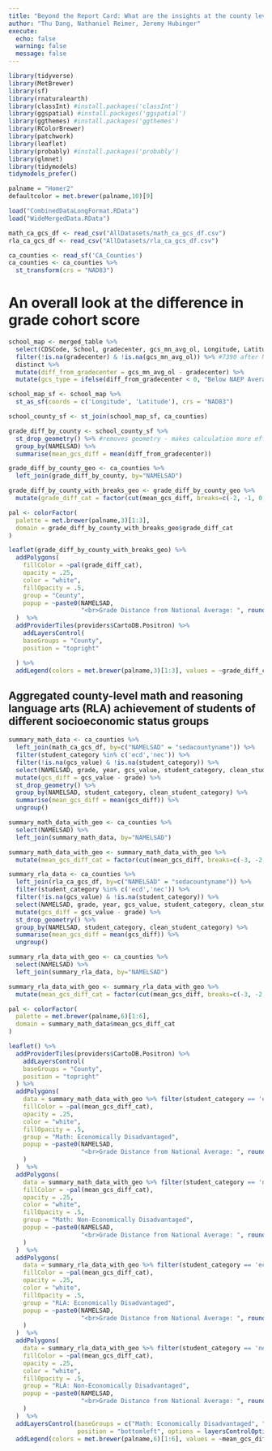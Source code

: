 ```yaml
---
title: "Beyond the Report Card: What are the insights at the county level that we can observe?"
author: "Thu Dang, Nathaniel Reimer, Jeremy Hubinger"
execute: 
  echo: false
  warning: false
  message: false
---
```


```r
library(tidyverse)
library(MetBrewer)
library(sf)
library(rnaturalearth)
library(classInt) #install.packages('classInt')
library(ggspatial) #install.packages('ggspatial')
library(ggthemes) #install.packages('ggthemes')
library(RColorBrewer)
library(patchwork)
library(leaflet)
library(probably) #install.packages('probably')
library(glmnet)
library(tidymodels)
tidymodels_prefer()
```

```r
palname = "Homer2"
defaultcolor = met.brewer(palname,10)[9]
```

```r
load("CombinedDataLongFormat.RData")
load("WideMergedData.RData")
```

```r
math_ca_gcs_df <- read_csv("AllDatasets/math_ca_gcs_df.csv")
rla_ca_gcs_df <- read_csv("AllDatasets/rla_ca_gcs_df.csv")
```

```r
ca_counties <- read_sf('CA_Counties')
ca_counties <- ca_counties %>%
  st_transform(crs = "NAD83")
```


# An overall look at the difference in grade cohort score




```r
school_map <- merged_table %>%
  select(CDSCode, School, gradecenter, gcs_mn_avg_ol, Longitude, Latitude) %>%
  filter(!is.na(gradecenter) & !is.na(gcs_mn_avg_ol)) %>% #7390 after NA gradecenter, 6997 after both conditions
  distinct %>%
  mutate(diff_from_gradecenter = gcs_mn_avg_ol - gradecenter) %>%
  mutate(gcs_type = ifelse(diff_from_gradecenter < 0, "Below NAEP Average", ifelse(diff_from_gradecenter > 0, "Above NAEP Average", "At NAEP Average")))

school_map_sf <- school_map %>% 
  st_as_sf(coords = c('Longitude', 'Latitude'), crs = "NAD83")

school_county_sf <- st_join(school_map_sf, ca_counties) 

grade_diff_by_county <- school_county_sf %>%
  st_drop_geometry() %>% #removes geometry - makes calculation more efficient 
  group_by(NAMELSAD) %>%
  summarise(mean_gcs_diff = mean(diff_from_gradecenter))

grade_diff_by_county_geo <- ca_counties %>%
  left_join(grade_diff_by_county, by="NAMELSAD")
```

```r
grade_diff_by_county_with_breaks_geo <- grade_diff_by_county_geo %>%
  mutate(grade_diff_cat = factor(cut(mean_gcs_diff, breaks=c(-2, -1, 0, 1, 2))))

pal <- colorFactor(
  palette = met.brewer(palname,3)[1:3],
  domain = grade_diff_by_county_with_breaks_geo$grade_diff_cat
)

leaflet(grade_diff_by_county_with_breaks_geo) %>%
  addPolygons(
    fillColor = ~pal(grade_diff_cat),
    opacity = .25,
    color = "white",
    fillOpacity = .5,
    group = "County",
    popup = ~paste0(NAMELSAD, 
                    "<br>Grade Distance from National Average: ", round(mean_gcs_diff, digits = 3))
  )  %>% 
  addProviderTiles(providers$CartoDB.Positron) %>%
    addLayersControl(
    baseGroups = "County",
    position = "topright"

  ) %>%
  addLegend(colors = met.brewer(palname,3)[1:3], values = ~grade_diff_cat, title = NULL, labels = c('1-2 years behind', 'Less than 1 year behind', 'Less than 1 year ahead'), className = "info legend County")

```

## Aggregated county-level math and reasoning language arts (RLA) achievement of students of different socioeconomic status groups

```r
summary_math_data <- ca_counties %>%
  left_join(math_ca_gcs_df, by=c("NAMELSAD" = "sedacountyname")) %>%
  filter(student_category %in% c('ecd','nec')) %>%
  filter(!is.na(gcs_value) & !is.na(student_category)) %>%
  select(NAMELSAD, grade, year, gcs_value, student_category, clean_student_category) %>%
  mutate(gcs_diff = gcs_value - grade) %>%
  st_drop_geometry() %>%
  group_by(NAMELSAD, student_category, clean_student_category) %>%
  summarise(mean_gcs_diff = mean(gcs_diff)) %>%
  ungroup()

summary_math_data_with_geo <- ca_counties %>%
  select(NAMELSAD) %>%
  left_join(summary_math_data, by="NAMELSAD")

summary_math_data_with_geo <- summary_math_data_with_geo %>%
  mutate(mean_gcs_diff_cat = factor(cut(mean_gcs_diff, breaks=c(-3, -2, -1, 0, 1, 2, 3))))
```

```r
summary_rla_data <- ca_counties %>%
  left_join(rla_ca_gcs_df, by=c("NAMELSAD" = "sedacountyname")) %>%
  filter(student_category %in% c('ecd','nec')) %>%
  filter(!is.na(gcs_value) & !is.na(student_category)) %>%
  select(NAMELSAD, grade, year, gcs_value, student_category, clean_student_category) %>%
  mutate(gcs_diff = gcs_value - grade) %>%
  st_drop_geometry() %>%
  group_by(NAMELSAD, student_category, clean_student_category) %>%
  summarise(mean_gcs_diff = mean(gcs_diff)) %>%
  ungroup()

summary_rla_data_with_geo <- ca_counties %>%
  select(NAMELSAD) %>%
  left_join(summary_rla_data, by="NAMELSAD")

summary_rla_data_with_geo <- summary_rla_data_with_geo %>%
  mutate(mean_gcs_diff_cat = factor(cut(mean_gcs_diff, breaks=c(-3, -2, -1, 0, 1, 2, 3))))
```

```r
pal <- colorFactor(
  palette = met.brewer(palname,6)[1:6],
  domain = summary_math_data$mean_gcs_diff_cat
)

leaflet() %>%
  addProviderTiles(providers$CartoDB.Positron) %>%
    addLayersControl(
    baseGroups = "County",
    position = "topright"
  ) %>%
  addPolygons(
    data = summary_math_data_with_geo %>% filter(student_category == 'ecd'),
    fillColor = ~pal(mean_gcs_diff_cat),
    opacity = .25,
    color = "white",
    fillOpacity = .5,
    group = "Math: Economically Disadvantaged",
    popup = ~paste0(NAMELSAD, 
                    "<br>Grade Distance from National Average: ", round(mean_gcs_diff, digits = 3)
    )
  )  %>% 
  addPolygons(
    data = summary_math_data_with_geo %>% filter(student_category == 'nec'),
    fillColor = ~pal(mean_gcs_diff_cat),
    opacity = .25,
    color = "white",
    fillOpacity = .5,
    group = "Math: Non-Economically Disadvantaged",
    popup = ~paste0(NAMELSAD, 
                    "<br>Grade Distance from National Average: ", round(mean_gcs_diff, digits = 3)
    )
  )  %>% 
  addPolygons(
    data = summary_rla_data_with_geo %>% filter(student_category == 'ecd'),
    fillColor = ~pal(mean_gcs_diff_cat),
    opacity = .25,
    color = "white",
    fillOpacity = .5,
    group = "RLA: Economically Disadvantaged",
    popup = ~paste0(NAMELSAD, 
                    "<br>Grade Distance from National Average: ", round(mean_gcs_diff, digits = 3)
    )
  )  %>% 
  addPolygons(
    data = summary_rla_data_with_geo %>% filter(student_category == 'nec'),
    fillColor = ~pal(mean_gcs_diff_cat),
    opacity = .25,
    color = "white",
    fillOpacity = .5,
    group = "RLA: Non-Economically Disadvantaged",
    popup = ~paste0(NAMELSAD, 
                    "<br>Grade Distance from National Average: ", round(mean_gcs_diff, digits = 3)
    )
  )  %>% 
  addLayersControl(baseGroups = c("Math: Economically Disadvantaged", "Math: Non-Economically Disadvantaged", "RLA: Economically Disadvantaged", "RLA: Non-Economically Disadvantaged"),
                   position = "bottomleft", options = layersControlOptions(collapsed = FALSE)) %>% 
  addLegend(colors = met.brewer(palname,6)[1:6], values = ~mean_gcs_diff_cat, title = NULL, labels = c('2+ years behind','1-2 years behind', 'Less than 1 year behind', 'Less than 1 year ahead', '1-2 years ahead', '2+ years ahead'), group = "Economically Disadvantaged")
```
